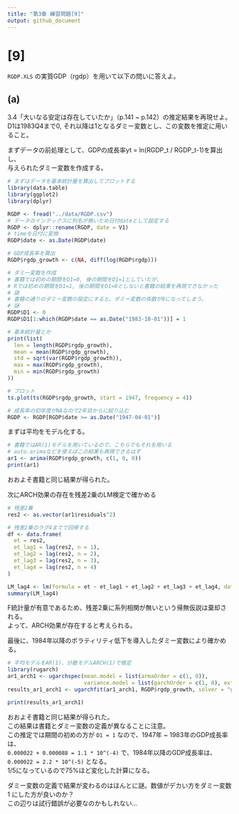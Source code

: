 ```yaml
---
title: "第3章 練習問題[9]"
output: github_document 
---
```


# [9]
`RGDP.XLS` の実質GDP（rgdp）を用いて以下の問いに答えよ。

## (a)
3.4「大いなる安定は存在していたか」（p.141 ~ p.142）の推定結果を再現せよ。  
D1は1983Q4まで0, それ以降は1となるダミー変数とし、この変数を推定に用いること。  

まずデータの前処理として、GDPの成長率yt = ln(RGDP_t / RGDP_t-1)を算出し、  
与えられたダミー変数を作成する。  

```r
# まずはデータを基本統計量を算出してプロットする
library(data.table)
library(ggplot2)
library(dplyr)

RGDP <- fread("../data/RGDP.csv")
# データのインデックスに列名が無いため日付dateとして設定する
RGDP <- dplyr::rename(RGDP, date = V1)
# timeを日付に変換
RGDP$date <- as.Date(RGDP$date)

# GDP成長率を算出
RGDP$rgdp_growth <- c(NA, diff(log(RGDP$rgdp)))

# ダミー変数を作成
# 書籍では初めの期間をD1=0, 後の期間をD1=1としていたが、
# Rでは初めの期間をD1=1, 後の期間をD1=0としないと書籍の結果を再現できなかった
# 謎
# 書籍の通りのダミー変数の設定にすると、ダミー変数の係数が0になってしまう。
# 謎
RGDP$D1 <- 0
RGDP$D1[1:which(RGDP$date == as.Date("1983-10-01"))] = 1

# 基本統計量とか
print(list(
  len = length(RGDP$rgdp_growth),
  mean = mean(RGDP$rgdp_growth),
  std = sqrt(var(RGDP$rgdp_growth)),
  max = max(RGDP$rgdp_growth),
  min = min(RGDP$rgdp_growth)
))

# プロット
ts.plot(ts(RGDP$rgdp_growth, start = 1947, frequency = 4))

# 成長率の初年度がNAなので2年目からに絞り込む
RGDP <- RGDP[RGDP$date >= as.Date("1947-04-01")]
```

まずは平均をモデル化する。

```r
# 書籍ではAR(1)モデルを用いているので、こちらでもそれを用いる
# auto.arimaなどを使えばこの結果も再現できるはず
ar1 <- arima(RGDP$rgdp_growth, c(1, 0, 0))
print(ar1)
```

おおよそ書籍と同じ結果が得られた。  

次にARCH効果の存在を残差2乗のLM検定で確かめる

```r
# 残差2乗
res2 <- as.vector(ar1$residuals^2)

# 残差2乗のラグ4までで回帰する
df <- data.frame(
  et = res2,
  et_lag1 = lag(res2, n = 1),
  et_lag2 = lag(res2, n = 2),
  et_lag3 = lag(res2, n = 3),
  et_lag4 = lag(res2, n = 4)
)

LM_lag4 <- lm(formula = et ~ et_lag1 + et_lag2 + et_lag3 + et_lag4, data = df)
summary(LM_lag4)
```

F統計量が有意であるため、残差2乗に系列相関が無いという帰無仮説は棄却される。  
よって、ARCH効果が存在すると考えられる。  

最後に、1984年以降のボラティリティ低下を導入したダミー変数により確かめる。  

```r
# 平均モデルをAR(1)、分散モデルARCH(1)で推定
library(rugarch)
ar1_arch1 <- ugarchspec(mean.model = list(armaOrder = c(1, 0)),
                        variance.model = list(garchOrder = c(1, 0), external.regressors = matrix(RGDP$D1)))
results_ar1_arch1 <- ugarchfit(ar1_arch1, RGDP$rgdp_growth, solver = "gosolnp")

print(results_ar1_arch1)
```

おおよそ書籍と同じ結果が得られた。  
この結果は書籍とダミー変数の定義が異なることに注意。  
この推定では期間の初めの方が `D1 = 1` なので、1947年 ~ 1983年のGDP成長率は、  
`0.000022 + 0.000088 = 1.1 * 10^(-4)` で、1984年以降のGDP成長率は、 `0.000022 = 2.2 * 10^(-5)` となる。  
1/5になっているので75%ほど変化した計算になる。  

ダミー変数の定義で結果が変わるのはほんとに謎。数値がデカい方をダミー変数 1 にした方が良いのか？  
この辺りは試行錯誤が必要なのかもしれない...  